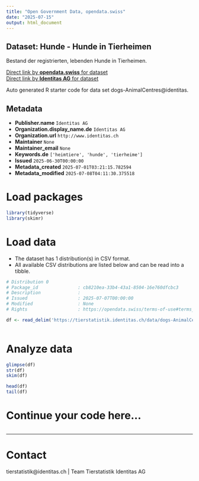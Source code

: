 ```yaml
---
title: "Open Government Data, opendata.swiss"
date: "2025-07-15"
output: html_document
---
```


## Dataset: Hunde - Hunde in Tierheimen

Bestand der registrierten, lebenden Hunde in Tierheimen.

[Direct link by **opendata.swiss** for dataset](https://opendata.swiss/de/dataset/hunde-hunde-in-tierheimen)<br>
[Direct link by **Identitas AG** for dataset](https://tierstatistik.identitas.ch/)

Auto generated R starter code for data set dogs-AnimalCentres@identitas.

## Metadata

- **Publisher.name** `Identitas AG`
- **Organization.display_name.de** `Identitas AG`
- **Organization.url** `http://www.identitas.ch`
- **Maintainer** `None`
- **Maintainer_email** `None`
- **Keywords.de** `['heimtiere', 'hunde', 'tierheime']`
- **Issued** `2025-06-30T00:00:00`
- **Metadata_created** `2025-07-01T03:21:15.782594`
- **Metadata_modified** `2025-07-08T04:11:30.375518`


# Load packages

```r

library(tidyverse)
library(skimr)

```

# Load data

-   The dataset has 1 distribution(s) in CSV format.
-   All available CSV distributions are listed below and can be read into a tibble.

```r

# Distribution 0
# Package_id               : cb8210ea-33b4-43a1-8504-16e760dfcbc3
# Description              : 
# Issued                   : 2025-07-07T00:00:00
# Modified                 : None
# Rights                   : https://opendata.swiss/terms-of-use#terms_by

df <- read_delim('https://tierstatistik.identitas.ch/data/dogs-AnimalCentres.csv')



```

# Analyze data

```r

glimpse(df)
str(df)
skim(df)

head(df)
tail(df)

```

# Continue your code here...

```r

```

------------------------------------------------------------------------

# Contact

tierstatistik@identitas.ch | Team Tierstatistik Identitas AG
